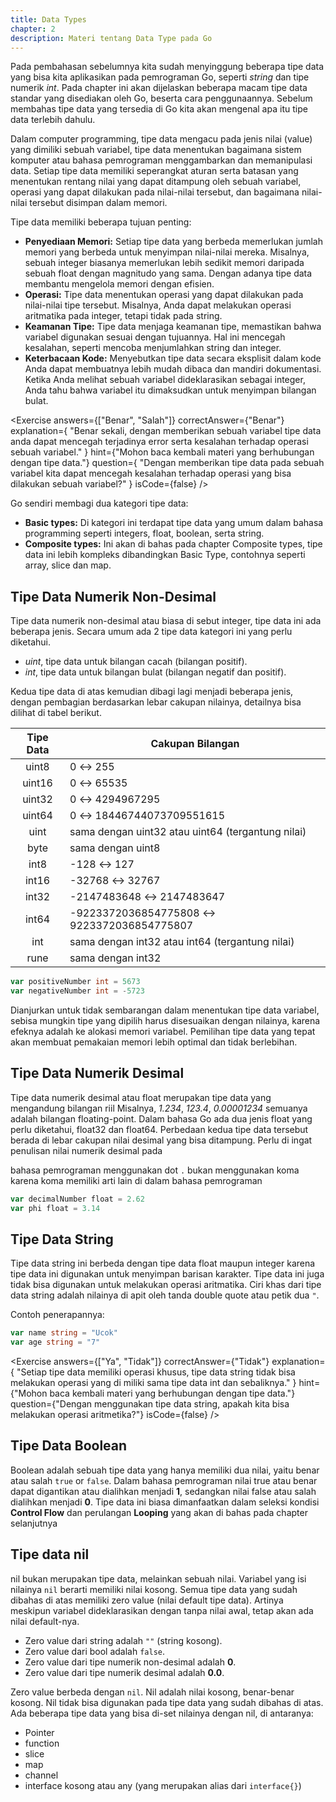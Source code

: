 ```yaml
---
title: Data Types
chapter: 2
description: Materi tentang Data Type pada Go
---
```


Pada pembahasan sebelumnya kita sudah menyinggung beberapa tipe
data yang bisa kita aplikasikan pada pemrograman Go, seperti _string_ dan
tipe numerik _int_. Pada chapter ini akan dijelaskan beberapa macam tipe
data standar yang disediakan oleh Go, beserta cara penggunaannya.
Sebelum membahas tipe data yang tersedia di Go kita akan mengenal apa
itu tipe data terlebih dahulu.

Dalam computer programming, tipe data mengacu pada jenis nilai (value)
yang dimiliki sebuah variabel, tipe data menentukan bagaimana sistem
komputer atau bahasa pemrograman menggambarkan dan memanipulasi
data. Setiap tipe data memiliki seperangkat aturan serta batasan yang
menentukan rentang nilai yang dapat ditampung oleh sebuah variabel,
operasi yang dapat dilakukan pada nilai-nilai tersebut, dan bagaimana nilai-nilai tersebut disimpan dalam memori.

Tipe data memiliki beberapa tujuan penting:

- **Penyediaan Memori:** Setiap tipe data yang berbeda memerlukan
  jumlah memori yang berbeda untuk menyimpan nilai-nilai mereka.
  Misalnya, sebuah integer biasanya memerlukan lebih sedikit memori
  daripada sebuah float dengan magnitudo yang sama. Dengan adanya
  tipe data membantu mengelola memori dengan efisien.
- **Operasi:** Tipe data menentukan operasi yang dapat dilakukan pada
  nilai-nilai tipe tersebut. Misalnya, Anda dapat melakukan operasi
  aritmatika pada integer, tetapi tidak pada string.
- **Keamanan Tipe:** Tipe data menjaga keamanan tipe, memastikan
  bahwa variabel digunakan sesuai dengan tujuannya. Hal ini mencegah
  kesalahan, seperti mencoba menjumlahkan string dan integer.
- **Keterbacaan Kode:** Menyebutkan tipe data secara eksplisit dalam
  kode Anda dapat membuatnya lebih mudah dibaca dan mandiri dokumentasi. Ketika Anda melihat sebuah variabel dideklarasikan
  sebagai integer, Anda tahu bahwa variabel itu dimaksudkan untuk
  menyimpan bilangan bulat.

<Exercise
  answers={["Benar", "Salah"]}
  correctAnswer={"Benar"}
  explanation={
    "Benar sekali, dengan memberikan sebuah variabel tipe data anda dapat mencegah terjadinya error serta kesalahan terhadap operasi sebuah variabel."
  }
  hint={"Mohon baca kembali materi yang berhubungan dengan tipe data."}
  question={
    "Dengan memberikan tipe data pada sebuah variabel kita dapat mencegah kesalahan terhadap operasi yang bisa dilakukan sebuah variabel?"
  }
  isCode={false}
/>

Go sendiri membagi dua kategori tipe data:

- **Basic types:** Di kategori ini terdapat tipe data yang umum dalam
  bahasa programming seperti integers, float, boolean, serta string.
- **Composite types:** Ini akan di bahas pada chapter Composite types, tipe
  data ini lebih kompleks dibandingkan Basic Type, contohnya seperti
  array, slice dan map.

## Tipe Data Numerik Non-Desimal

Tipe data numerik non-desimal atau biasa di sebut integer, tipe data
ini ada beberapa jenis. Secara umum ada 2 tipe data kategori ini
yang perlu diketahui.

- _uint_, tipe data untuk bilangan cacah (bilangan positif).
- _int_, tipe data untuk bilangan bulat (bilangan negatif dan positif).

Kedua tipe data di atas kemudian dibagi lagi menjadi beberapa
jenis, dengan pembagian berdasarkan lebar cakupan nilainya,
detailnya bisa dilihat di tabel berikut.

| Tipe Data | Cakupan Bilangan                                  |
| :-------: | ------------------------------------------------- |
|   uint8   | 0 ↔ 255                                          |
|  uint16   | 0 ↔ 65535                                        |
|  uint32   | 0 ↔ 4294967295                                   |
|  uint64   | 0 ↔ 18446744073709551615                         |
|   uint    | sama dengan uint32 atau uint64 (tergantung nilai) |
|   byte    | sama dengan uint8                                 |
|   int8    | -128 ↔ 127                                       |
|   int16   | -32768 ↔ 32767                                   |
|   int32   | -2147483648 ↔ 2147483647                         |
|   int64   | -9223372036854775808 ↔ 9223372036854775807       |
|    int    | sama dengan int32 atau int64 (tergantung nilai)   |
|   rune    | sama dengan int32                                 |

```go showLineNumbers
var positiveNumber int = 5673
var negativeNumber int = -5723
```

Dianjurkan untuk tidak sembarangan dalam menentukan tipe data
variabel, sebisa mungkin tipe yang dipilih harus disesuaikan dengan
nilainya, karena efeknya adalah ke alokasi memori variabel.
Pemilihan tipe data yang tepat akan membuat pemakaian memori
lebih optimal dan tidak berlebihan.

## Tipe Data Numerik Desimal

Tipe data numerik desimal atau float merupakan tipe data yang
mengandung bilangan riil Misalnya, _1.234_, _123.4_, _0.00001234_
semuanya adalah bilangan floating-point. Dalam bahasa Go ada dua
jenis float yang perlu diketahui, float32 dan float64. Perbedaan
kedua tipe data tersebut berada di lebar cakupan nilai desimal yang
bisa ditampung. Perlu di ingat penulisan nilai numerik desimal pada

bahasa pemrograman menggunakan dot `.` bukan menggunakan
koma karena koma memiliki arti lain di dalam bahasa pemrograman

```go showLineNumbers
var decimalNumber float = 2.62
var phi float = 3.14
```

## Tipe Data String

Tipe data string ini berbeda dengan tipe data float maupun integer
karena tipe data ini digunakan untuk menyimpan barisan karakter.
Tipe data ini juga tidak bisa digunakan untuk melakukan operasi
aritmatika.
Ciri khas dari tipe data string adalah nilainya di apit oleh tanda
double quote atau petik dua `"`.

Contoh penerapannya:

```go showLineNumbers
var name string = "Ucok"
var age string = "7"
```

<Exercise
  answers={["Ya", "Tidak"]}
  correctAnswer={"Tidak"}
  explanation={
    "Setiap tipe data memiliki operasi khusus, tipe data string tidak bisa melakukan operasi yang di miliki sama tipe data int dan sebaliknya."
  }
  hint={"Mohon baca kembali materi yang berhubungan dengan tipe data."}
  question={"Dengan menggunakan tipe data string, apakah kita bisa melakukan operasi aritmetika?"}
  isCode={false}
/>

## Tipe Data Boolean

Boolean adalah sebuah tipe data yang hanya memiliki dua nilai,
yaitu benar atau salah `true` or `false`. Dalam bahasa pemrograman
nilai true atau benar dapat digantikan atau dialihkan menjadi **1**,
sedangkan nilai false atau salah dialihkan menjadi **0**. Tipe data ini
biasa dimanfaatkan dalam seleksi kondisi **Control Flow** dan
perulangan **Looping** yang akan di bahas pada chapter selanjutnya

## Tipe data nil

nil bukan merupakan tipe data, melainkan sebuah nilai. Variabel
yang isi nilainya `nil` berarti memiliki nilai kosong.
Semua tipe data yang sudah dibahas di atas memiliki zero value
(nilai default tipe data). Artinya meskipun variabel dideklarasikan
dengan tanpa nilai awal, tetap akan ada nilai default-nya.

- Zero value dari string adalah `""` (string kosong).
- Zero value dari bool adalah `false`.
- Zero value dari tipe numerik non-desimal adalah **0**.
- Zero value dari tipe numerik desimal adalah **0.0**.

Zero value berbeda dengan `nil`. Nil adalah nilai kosong, benar-benar
kosong. Nil tidak bisa digunakan pada tipe data yang sudah dibahas
di atas. Ada beberapa tipe data yang bisa di-set nilainya dengan nil,
di antaranya:

- Pointer
- function
- slice
- map
- channel
- interface kosong atau any (yang merupakan alias dari `interface{}`)
